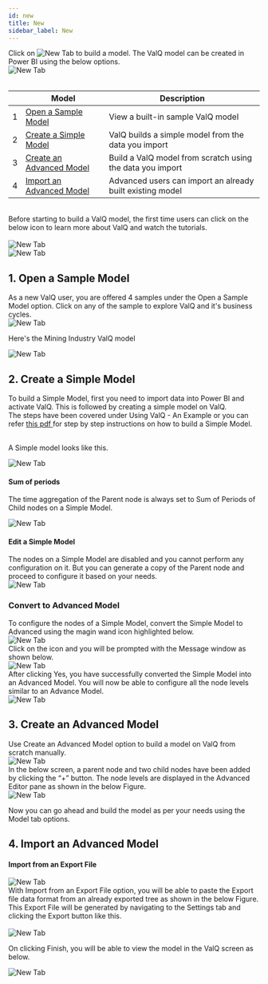 ```yaml
---
id: new
title: New
sidebar_label: New
---
```



<div style={{textAlign: 'justify'}}>
Click on <img alt="New Tab" src={useBaseUrl('/doc-images/model/new icon.png')} width={58} height={35} /> to build a model.
The ValQ model can be created in Power BI using the below options.
</ div> <br />

<div style={{textAlign: 'center'}}>
  <Zoom>
<img alt="New Tab" src={useBaseUrl('/doc-images/model/new1.png')} />
  </Zoom>
</div> <br />

<div style={{textAlign: 'justify'}} className="table-center">

|   | Model                            | Description                                                                                                                                                                                                                                                                                                                                                                                                                                                |
|---|----------------------------------|---------------------------------------------------------------------------------------|
| 1 | [Open a Sample Model](#1-open-a-sample-model)           | View a built-in sample ValQ model  |
| 2 | [Create a Simple Model](#2-create-a-simple-model)       | ValQ builds a simple model from the data you import  |
| 3 | [Create an Advanced Model](#3-create-an-advanced-model) | Build a ValQ model from scratch using the data you import  |
| 4 | [Import an Advanced Model](#4-import-an-advanced-model) | Advanced users can import an already built existing model  |

</div> <br />

<div style={{textAlign: 'justify'}}>
Before starting to build a ValQ model, the first time users can click on the below icon to learn more about ValQ and watch the tutorials.
</div> <br />

<div style={{textAlign: 'center'}}>
  <Zoom>
<img alt="New Tab" src={useBaseUrl('/doc-images/model/new21.png')}/>
  </Zoom>
</div>

<div style={{textAlign: 'center'}}>
  <Zoom>
<img alt="New Tab" src={useBaseUrl('/doc-images/model/new22.png')}/>
  </Zoom>
</div>

## 1. Open a Sample Model

<div style={{textAlign: 'justify'}}>
As a new ValQ user, you are offered 4 samples under the Open a Sample Model option. 
Click on any of the sample to explore ValQ and it's business cycles. 
</ div> <br />

<div style={{textAlign: 'center'}}>
  <Zoom>
<img alt="New Tab" src={useBaseUrl('/doc-images/model/new2.png')} />
  </Zoom>
</ div> <br />

Here's the Mining Industry ValQ model

<div style={{textAlign: 'center'}}>
  <Zoom>
<img alt="New Tab" src={useBaseUrl('/doc-images/model/new3.png')} />
  </Zoom>
</ div>

## 2. Create a Simple Model

<div style={{textAlign: 'justify'}}>
To build a Simple Model, first you need to import data into Power BI and activate ValQ. This is followed by creating a
simple model on ValQ.
</ div> <br />

<div style={{textAlign: 'justify'}}>
The steps have been covered under <Link to={useBaseUrl('docs/intro/model')}> Using ValQ - An Example </Link> 
or you can refer <a href="https://valq.com/wp-content/uploads/valq-for-microsoft-power-bi-beginners-tutorial.pdf" target="_blank"> this pdf </a> 
 for step by step instructions on how to build a Simple Model. <br />
</ div> <br />

A Simple model looks like this.

<div style={{textAlign: 'center'}}>
  <Zoom>
<img alt="New Tab" src={useBaseUrl('/doc-images/model/new4.png')} />
  </Zoom>
</ div>

#### Sum of periods

The time aggregation of the Parent node is always set to Sum of Periods of Child nodes on a Simple Model.

<div style={{textAlign: 'center'}}>
  <Zoom>
<img alt="New Tab" src={useBaseUrl('/doc-images/model/new17.png')} />
  </Zoom>
</ div>

#### Edit a Simple Model

<div style={{textAlign: 'justify'}}>
The nodes on a Simple Model are disabled and you cannot perform any configuration on it. 
But you can generate a copy of the Parent node and proceed to configure it based on your needs.
</ div> <br />

<div style={{textAlign: 'center'}}>
  <Zoom>
<img alt="New Tab" src={useBaseUrl('/doc-images/model/new11.png')} />
  </Zoom>
</ div>

### Convert to Advanced Model 

<div style={{textAlign: 'justify'}}>
To configure the nodes of a Simple Model, convert the Simple Model to Advanced using the magin wand icon highlighted below.
</ div> <br />

<div style={{textAlign: 'center'}}>
  <Zoom>
<img alt="New Tab" src={useBaseUrl('/doc-images/model/new13.png')} />
  </Zoom>
</ div> <br />  

<div style={{textAlign: 'justify'}}>
Click on the icon and you will be prompted with the Message window as shown below.
</ div> <br />

<div style={{textAlign: 'center'}}>
  <Zoom>
<img alt="New Tab" src={useBaseUrl('/doc-images/model/new14.png')} />
  </Zoom>
</ div> <br />

<div style={{textAlign: 'justify'}}>
After clicking Yes, you have successfully converted the Simple Model into an Advanced Model.
You will now be able to configure all the node levels similar to an Advance Model.
</ div> <br />

<div style={{textAlign: 'center'}}>
  <Zoom>
<img alt="New Tab" src={useBaseUrl('/doc-images/model/new15.png')} />
  </Zoom>
</ div> <br />

## 3. Create an Advanced Model

<div style={{textAlign: 'justify'}}>
Use Create an Advanced Model option to build a model on ValQ from scratch manually. 
</ div> <br />

<div style={{textAlign: 'center'}}>
  <Zoom>
<img alt="New Tab" src={useBaseUrl('/doc-images/model/new18.png')} />
  </Zoom>
</ div> <br />

<div style={{textAlign: 'justify'}}>
In the below screen, a parent node and two child nodes have been added by clicking the “+” button.
The node levels are displayed in the Advanced Editor pane as shown in the below Figure.
</ div> <br />

<div style={{textAlign: 'center'}}>
  <Zoom>
<img alt="New Tab" src={useBaseUrl('/doc-images/model/new19.png')} />
  </Zoom>
</ div> <br />

Now you can go ahead and build the model as per your needs using the Model tab options.

## 4. Import an Advanced Model

#### Import from an Export File

<div style={{textAlign: 'center'}}>
  <Zoom>
<img alt="New Tab" src={useBaseUrl('/doc-images/model/new20.png')} />
  </Zoom>
</ div> <br />

<div style={{textAlign: 'justify'}}>
With Import from an Export File option, you will be able to
paste the Export file data format from an already exported tree as
shown in the below Figure. This Export File will be generated by
navigating to the Settings tab and clicking the Export button like <Link to={useBaseUrl('docs/model/general#export')}> this</Link>.
</div> <br /> 

<div style={{textAlign: 'center'}}>
  <Zoom>
<img alt="New Tab" src={useBaseUrl('/doc-images/model/new23.png')} />
  </Zoom>
</ div> <br />

On clicking Finish, you will be able to view the model in the ValQ screen as below.

<div style={{textAlign: 'center'}}>
  <Zoom>
<img alt="New Tab" src={useBaseUrl('/doc-images/model/new24.png')} />
  </Zoom>
</ div> <br />
